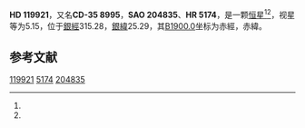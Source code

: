{{Starbox begin
| name = HD 119921
}}
{{Starbox observe
| epoch = [[J2000.0|J2000.0]]
| constell = {{星座名待查}}<ref name=SIMBAD>{{cite web
 | url=http://simbad.u-strasbg.fr/simbad/sim-id?Ident=HR+5174
 | title=Pulsating variable Star
 | publisher=Centre de Données astronomiques de Strasbourg
 | work=SIMBAD
 | accessdate=2012-07-13
 | archive-date=2019-08-09
 | archive-url=https://web.archive.org/web/20190809102020/http://simbad.u-strasbg.fr/simbad/sim-id?Ident=HR+5174
 | dead-url=no
 }}</ref><ref name=DATA>{{cite web
 | url=http://vizier.u-strasbg.fr/viz-bin/VizieR-5?-out.add=.&-source=5050&-corr=PK=HR&-out.max=9999&HR=5174
 | title=VizieR Detailed Page
 | accessdate=2012-07-13
 | archive-date=2016-03-04
 | archive-url=https://web.archive.org/web/20160304214840/http://vizier.u-strasbg.fr/viz-bin/VizieR-5?-out.add=.&-source=5050&-corr=PK=HR&-out.max=9999&HR=5174
 | dead-url=no
 }}</ref>
| 星官 = 
| ra = {{RA|13|46|56.4}}<ref name=SIMBAD /><ref name=DATA />
| dec = {{DEC|-36|15|7}}<ref name=SIMBAD /><ref name=DATA />
| appmag_v = 5.15<ref name=SIMBAD /><ref name=DATA />
}}
{{Starbox character
| class = A0V<ref name=SIMBAD /><ref name=DATA />
| b-v = -0.02<ref name=SIMBAD /><ref name=DATA />
| u-b = <ref name=SIMBAD /><ref name=DATA />
| r-i = <ref name=SIMBAD /><ref name=DATA />
| variable = 
}}
{{Starbox astrometry
| radial_v = 
| prop_mo_ra = -10
| parallax = 0.019
| p_error = 
}}
{{Starbox catalog
| names =CD-35 8995，[[SAO星表|SAO]] 204835，[[HD星表|HD]] 119921，[[HR星表|HR]] 5174}}
{{Starbox reference |Simbad=HR+5174}}
{{Starbox end}}

'''HD 119921'''，又名'''CD-35 8995'''，'''SAO 204835'''、'''HR 5174'''，是一颗[[恒星|恒星]]<ref name=SIMBAD /><ref name=DATA />，视星等为5.15，位于[[銀道座標系|銀經]]315.28，[[銀道座標系|銀緯]]25.29，其[[B1900.0|B1900.0]]坐标为赤經{{RA|13|41|6.5}}，赤緯{{DEC|-35|25.29|4}}。

== 参考文献 ==
{{reflist}}

{{star-stub}}

[[Category:HD和HDE天體|119921]]
[[Category:HR天體|5174]]
[[Category:SAO天體|204835]]